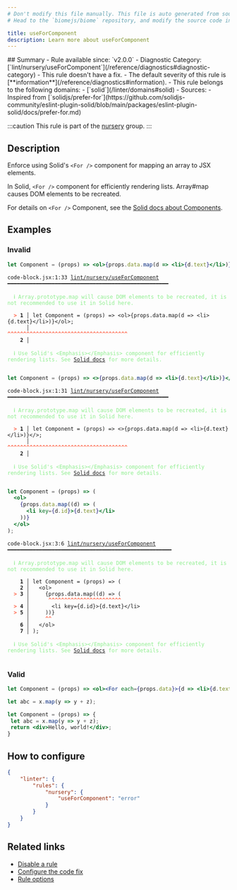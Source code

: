 ```yaml
---
# Don't modify this file manually. This file is auto generated from source, and you will lose your changes next time the website is built.
# Head to the `biomejs/biome` repository, and modify the source code in there.

title: useForComponent
description: Learn more about useForComponent
---
```


<Tabs>
<TabItem label="JavaScript (and super languages)" icon="seti:javascript">
## Summary
- Rule available since: `v2.0.0`
- Diagnostic Category: [`lint/nursery/useForComponent`](/reference/diagnostics#diagnostic-category)
- This rule doesn't have a fix.
- The default severity of this rule is [**information**](/reference/diagnostics#information).
- This rule belongs to the following domains:
  - [`solid`](/linter/domains#solid)
- Sources: 
  - Inspired from [`solidjs/prefer-for`](https://github.com/solidjs-community/eslint-plugin-solid/blob/main/packages/eslint-plugin-solid/docs/prefer-for.md)

:::caution
This rule is part of the [nursery](/linter/rules/#nursery) group.
:::
## Description
Enforce using Solid's `<For />` component for mapping an array to JSX elements.

In Solid, `<For />` component for efficiently rendering lists. Array#map causes DOM elements to be recreated.

For details on `<For />` Component, see the [Solid docs about Components](https://docs.solidjs.com/reference/components/for).

## Examples

### Invalid

```jsx
let Component = (props) => <ol>{props.data.map(d => <li>{d.text}</li>)}</ol>;
```

<pre class="language-text"><code class="language-text">code-block.jsx:1:33 <a href="https://biomejs.dev/linter/rules/use-for-component">lint/nursery/useForComponent</a> ━━━━━━━━━━━━━━━━━━━━━━━━━━━━━━━━━━━━━━━━━━━━━━━━━━━<br /><br />  <strong><span style="color: lightgreen;">ℹ</span></strong> <span style="color: lightgreen;">Array.prototype.map will cause DOM elements to be recreated, it is not recommended to use it in Solid here.</span><br />  <br />  <strong><span style="color: Tomato;">&gt;</span></strong> <strong>1 │ </strong>let Component = (props) =&gt; &lt;ol&gt;&#123;props.data.map(d =&gt; &lt;li&gt;&#123;d.text&#125;&lt;/li&gt;)&#125;&lt;/ol&gt;;<br />   <strong>   │ </strong>                                <strong><span style="color: Tomato;">^</span></strong><strong><span style="color: Tomato;">^</span></strong><strong><span style="color: Tomato;">^</span></strong><strong><span style="color: Tomato;">^</span></strong><strong><span style="color: Tomato;">^</span></strong><strong><span style="color: Tomato;">^</span></strong><strong><span style="color: Tomato;">^</span></strong><strong><span style="color: Tomato;">^</span></strong><strong><span style="color: Tomato;">^</span></strong><strong><span style="color: Tomato;">^</span></strong><strong><span style="color: Tomato;">^</span></strong><strong><span style="color: Tomato;">^</span></strong><strong><span style="color: Tomato;">^</span></strong><strong><span style="color: Tomato;">^</span></strong><strong><span style="color: Tomato;">^</span></strong><strong><span style="color: Tomato;">^</span></strong><strong><span style="color: Tomato;">^</span></strong><strong><span style="color: Tomato;">^</span></strong><strong><span style="color: Tomato;">^</span></strong><strong><span style="color: Tomato;">^</span></strong><strong><span style="color: Tomato;">^</span></strong><strong><span style="color: Tomato;">^</span></strong><strong><span style="color: Tomato;">^</span></strong><strong><span style="color: Tomato;">^</span></strong><strong><span style="color: Tomato;">^</span></strong><strong><span style="color: Tomato;">^</span></strong><strong><span style="color: Tomato;">^</span></strong><strong><span style="color: Tomato;">^</span></strong><strong><span style="color: Tomato;">^</span></strong><strong><span style="color: Tomato;">^</span></strong><strong><span style="color: Tomato;">^</span></strong><strong><span style="color: Tomato;">^</span></strong><strong><span style="color: Tomato;">^</span></strong><strong><span style="color: Tomato;">^</span></strong><strong><span style="color: Tomato;">^</span></strong><strong><span style="color: Tomato;">^</span></strong><strong><span style="color: Tomato;">^</span></strong><strong><span style="color: Tomato;">^</span></strong><br />    <strong>2 │ </strong><br />  <br />  <strong><span style="color: lightgreen;">ℹ</span></strong> <span style="color: lightgreen;">Use Solid's &lt;Emphasis&gt;&lt;/Emphasis&gt; component for efficiently rendering lists. See </span><span style="color: lightgreen;"><a href="https://docs.solidjs.com/reference/components/for">Solid docs</a></span><span style="color: lightgreen;"> for more details.</span><br />  <br /></code></pre>

```jsx
let Component = (props) => <>{props.data.map(d => <li>{d.text}</li>)}</>;
```

<pre class="language-text"><code class="language-text">code-block.jsx:1:31 <a href="https://biomejs.dev/linter/rules/use-for-component">lint/nursery/useForComponent</a> ━━━━━━━━━━━━━━━━━━━━━━━━━━━━━━━━━━━━━━━━━━━━━━━━━━━<br /><br />  <strong><span style="color: lightgreen;">ℹ</span></strong> <span style="color: lightgreen;">Array.prototype.map will cause DOM elements to be recreated, it is not recommended to use it in Solid here.</span><br />  <br />  <strong><span style="color: Tomato;">&gt;</span></strong> <strong>1 │ </strong>let Component = (props) =&gt; &lt;&gt;&#123;props.data.map(d =&gt; &lt;li&gt;&#123;d.text&#125;&lt;/li&gt;)&#125;&lt;/&gt;;<br />   <strong>   │ </strong>                              <strong><span style="color: Tomato;">^</span></strong><strong><span style="color: Tomato;">^</span></strong><strong><span style="color: Tomato;">^</span></strong><strong><span style="color: Tomato;">^</span></strong><strong><span style="color: Tomato;">^</span></strong><strong><span style="color: Tomato;">^</span></strong><strong><span style="color: Tomato;">^</span></strong><strong><span style="color: Tomato;">^</span></strong><strong><span style="color: Tomato;">^</span></strong><strong><span style="color: Tomato;">^</span></strong><strong><span style="color: Tomato;">^</span></strong><strong><span style="color: Tomato;">^</span></strong><strong><span style="color: Tomato;">^</span></strong><strong><span style="color: Tomato;">^</span></strong><strong><span style="color: Tomato;">^</span></strong><strong><span style="color: Tomato;">^</span></strong><strong><span style="color: Tomato;">^</span></strong><strong><span style="color: Tomato;">^</span></strong><strong><span style="color: Tomato;">^</span></strong><strong><span style="color: Tomato;">^</span></strong><strong><span style="color: Tomato;">^</span></strong><strong><span style="color: Tomato;">^</span></strong><strong><span style="color: Tomato;">^</span></strong><strong><span style="color: Tomato;">^</span></strong><strong><span style="color: Tomato;">^</span></strong><strong><span style="color: Tomato;">^</span></strong><strong><span style="color: Tomato;">^</span></strong><strong><span style="color: Tomato;">^</span></strong><strong><span style="color: Tomato;">^</span></strong><strong><span style="color: Tomato;">^</span></strong><strong><span style="color: Tomato;">^</span></strong><strong><span style="color: Tomato;">^</span></strong><strong><span style="color: Tomato;">^</span></strong><strong><span style="color: Tomato;">^</span></strong><strong><span style="color: Tomato;">^</span></strong><strong><span style="color: Tomato;">^</span></strong><strong><span style="color: Tomato;">^</span></strong><strong><span style="color: Tomato;">^</span></strong><br />    <strong>2 │ </strong><br />  <br />  <strong><span style="color: lightgreen;">ℹ</span></strong> <span style="color: lightgreen;">Use Solid's &lt;Emphasis&gt;&lt;/Emphasis&gt; component for efficiently rendering lists. See </span><span style="color: lightgreen;"><a href="https://docs.solidjs.com/reference/components/for">Solid docs</a></span><span style="color: lightgreen;"> for more details.</span><br />  <br /></code></pre>

```jsx
let Component = (props) => (
  <ol>
    {props.data.map((d) => (
      <li key={d.id}>{d.text}</li>
    ))}
  </ol>
);
```

<pre class="language-text"><code class="language-text">code-block.jsx:3:6 <a href="https://biomejs.dev/linter/rules/use-for-component">lint/nursery/useForComponent</a> ━━━━━━━━━━━━━━━━━━━━━━━━━━━━━━━━━━━━━━━━━━━━━━━━━━━━<br /><br />  <strong><span style="color: lightgreen;">ℹ</span></strong> <span style="color: lightgreen;">Array.prototype.map will cause DOM elements to be recreated, it is not recommended to use it in Solid here.</span><br />  <br />    <strong>1 │ </strong>let Component = (props) =&gt; (<br />    <strong>2 │ </strong>  &lt;ol&gt;<br />  <strong><span style="color: Tomato;">&gt;</span></strong> <strong>3 │ </strong>    &#123;props.data.map((d) =&gt; (<br />   <strong>   │ </strong>     <strong><span style="color: Tomato;">^</span></strong><strong><span style="color: Tomato;">^</span></strong><strong><span style="color: Tomato;">^</span></strong><strong><span style="color: Tomato;">^</span></strong><strong><span style="color: Tomato;">^</span></strong><strong><span style="color: Tomato;">^</span></strong><strong><span style="color: Tomato;">^</span></strong><strong><span style="color: Tomato;">^</span></strong><strong><span style="color: Tomato;">^</span></strong><strong><span style="color: Tomato;">^</span></strong><strong><span style="color: Tomato;">^</span></strong><strong><span style="color: Tomato;">^</span></strong><strong><span style="color: Tomato;">^</span></strong><strong><span style="color: Tomato;">^</span></strong><strong><span style="color: Tomato;">^</span></strong><strong><span style="color: Tomato;">^</span></strong><strong><span style="color: Tomato;">^</span></strong><strong><span style="color: Tomato;">^</span></strong><strong><span style="color: Tomato;">^</span></strong><strong><span style="color: Tomato;">^</span></strong><strong><span style="color: Tomato;">^</span></strong><strong><span style="color: Tomato;">^</span></strong><strong><span style="color: Tomato;">^</span></strong><br />  <strong><span style="color: Tomato;">&gt;</span></strong> <strong>4 │ </strong>      &lt;li key=&#123;d.id&#125;&gt;&#123;d.text&#125;&lt;/li&gt;<br />  <strong><span style="color: Tomato;">&gt;</span></strong> <strong>5 │ </strong>    ))&#125;<br />   <strong>   │ </strong>    <strong><span style="color: Tomato;">^</span></strong><strong><span style="color: Tomato;">^</span></strong><br />    <strong>6 │ </strong>  &lt;/ol&gt;<br />    <strong>7 │ </strong>);<br />  <br />  <strong><span style="color: lightgreen;">ℹ</span></strong> <span style="color: lightgreen;">Use Solid's &lt;Emphasis&gt;&lt;/Emphasis&gt; component for efficiently rendering lists. See </span><span style="color: lightgreen;"><a href="https://docs.solidjs.com/reference/components/for">Solid docs</a></span><span style="color: lightgreen;"> for more details.</span><br />  <br /></code></pre>

### Valid

```jsx
let Component = (props) => <ol><For each={props.data}>{d => <li>{d.text}</li>}</For></ol>;
```

```jsx
let abc = x.map(y => y + z);
```

```jsx
let Component = (props) => {
 let abc = x.map(y => y + z);
 return <div>Hello, world!</div>;
}
```

## How to configure
```json title="biome.json"
{
	"linter": {
		"rules": {
			"nursery": {
				"useForComponent": "error"
			}
		}
	}
}

```
## Related links

- [Disable a rule](/linter/#disable-a-rule)
- [Configure the code fix](/linter#configure-the-code-fix)
- [Rule options](/linter/#rule-options)

</TabItem>
</Tabs>

